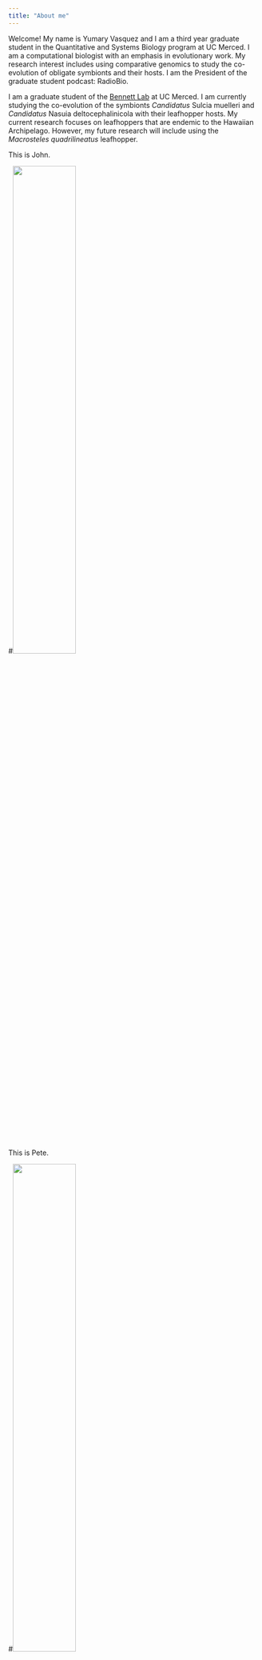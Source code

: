 ```yaml
---
title: "About me"
---
```


Welcome! My name is Yumary Vasquez and I am a third year graduate student in the Quantitative and Systems Biology program at UC Merced. I am a computational biologist with an emphasis in evolutionary work. My research interest includes using comparative genomics to study the co-evolution of obligate symbionts and their hosts. I am the President of the graduate student podcast: RadioBio. <br>

I am a graduate student of the [Bennett Lab](http://faculty.ucmerced.edu/gbennett2/index.html) at UC Merced. I am currently studying the co-evolution of the symbionts _Candidatus_ Sulcia muelleri and _Candidatus_ Nasuia deltocephalinicola with their leafhopper hosts. My current research focuses on leafhoppers that are endemic to the Hawaiian Archipelago. However, my future research will include using the _Macrosteles quadrilineatus_ leafhopper.


This is John.

#<img src="files/john.jpg" style="width:50%">

This is Pete.

#<img src="files/pete.jpg" style="width:50%">

They are brothers!

#<img src="files/brother_kitties.jpg" style="width:50%">
